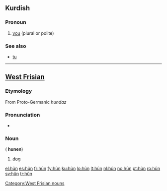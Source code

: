 {{also|Appendix:Variations of "hun"}}
==Kurdish==

===Pronoun===
{{infl|ku|pronoun}}

# [[you]] (plural or polite)

===See also===
* [[tu#Kurdish|tu]]

----

==[[West Frisian]]==

===Etymology===

From Proto-Germanic ''hundaz''

===Pronunciation===
* {{IPA|/hun/|lang=fy}}

===Noun===
{{infl|fy|noun|g=c}} ({{p}} '''hunen''')

# [[dog]]

[[Category:West Frisian nouns]]

[[el:hûn]]
[[es:hûn]]
[[fr:hûn]]
[[fy:hûn]]
[[ku:hûn]]
[[lo:hûn]]
[[lt:hûn]]
[[nl:hûn]]
[[no:hûn]]
[[pt:hûn]]
[[ro:hûn]]
[[sv:hûn]]
[[tr:hûn]]